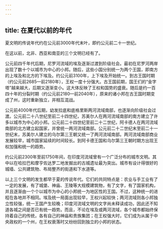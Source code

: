 ```yaml
---
---
---
```

title: 在夏代以前的年代
---



夏文明的传说年代约在公元前3000年代末叶，即约公元前二十一世纪。

在这以前，北非、西亚和南亚的三个文明已经有了。

公元前四千年代后期，尼罗河流域的埃及逐渐过渡到阶级社会。最初在尼罗河两岸出现了数十个以城市为中心的小邦。随后，这些小国分别统一为两个王国，即南方的上埃及和北方的下埃及。约公元前3100年，上下埃及开始统一。到古王国时期（约公元前2685—前2180年），王权一度十分强大。古王国前期，国王们的“金字塔”越来越大，后期又逐渐变小。这大体反映了王权和国势的盛衰。随后是约一百四十年的分裂时期（约公元前2180—前2040年），原来的诸小邦在古王国时期变成了州，这时重新独立，并相互混战。

公元前4000年代后期，幼发拉底和底格里斯两河流域南部，也逐渐向阶级社会过渡。公元前二十八世纪至前二十四世纪，苏美尔人在两河流域南部的南方建立了许多以城市为中心的小邦。公元前二十四世纪至前二十二世纪，阿卡德人在两河流域南部的北方建立起国家，并曾统一两河流域南部。公元前二十二世纪末至前二十一世纪末，苏美尔人建立的乌尔第三王朝又统一了两河流域南部。两河流域南部商业发展较早，城市国家延续的时间较长。到阿卡德王国和乌尔第三王朝时期方出现王权加强和统一的趋势。

约公元前2300年至前1750年间，在印度河流域曾有一个广泛分布的城市文明。其中以在哈拉巴和摩亨佐达罗二地发掘出的古城遗址最为突出。城市有设计得很好的城墙、公共建筑物、布局整齐的街道和下水道等。

以上三个文明的发生都早于夏的传说年代。它们的共同特点是：农业与手工业有了一定的发展，有了城堡、神庙、王陵等大规模建筑物，有了文字，有了国家机构，并且逐渐由一个个以城市为中心的小邦统一为地区性的王国。不过，这种统一的进程在各地并不相同。埃及统一局面出现较早，王权兴起较快；两河流域则各小邦独立性较强，统一王国产生较晚；印度河流域文明的文字尚未释读成功，因此还不知道各城之间是否已有统一趋势。而且，不论在埃及或两河流域，各个城市都始终保持着自己的传统，各有自己的神庙和贵族集团；在王权强大时，它们成为从属于中央政权的一个州，在王权衰落时又纷纷回到独立的小邦的状态。